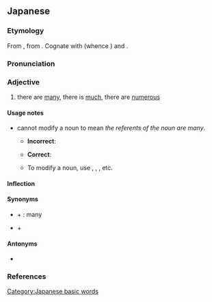 ==Japanese==
{{ja-kanjitab|おお|yomi=kun}}

===Etymology===
From {{inh|ja|ojp|sort=おお|-}}, from {{inh|ja|jpx-pro|*əpə}}. Cognate with {{cog|jpx-ryu-pro|*opo}} (whence {{cog|ryu|多さん|tr=ufusan}}) and {{cog|ja|大きい|tr=ōkii}}.

===Pronunciation===
{{ja-pron|おおい|acc=1|acc2=2|acc_ref=SMK2,NHK}}
{{ja-ojad}}

===Adjective===
{{ja-adj|infl=i|おおい|hhira=おほい}}

# there are [[many]], there is [[much]], there are [[numerous]]
#: {{ja-usex|ここは、人が'''多い'''。|ここ は、 ひと が '''おおい'''。|Here are '''many''' people.}}
#: {{ja-usex|今年は、雪が'''多い'''。|ことし は、 ゆき が '''おおい'''。|It snows '''much''' this year.}}
#: {{ja-usex|リンゴの数は、ミカンより'''多い'''。|リンゴ の かず は、 ミカン より '''おおい'''。|The number of apples is greater than the number of oranges.}}

====Usage notes====
* {{lang|ja|多い}} cannot modify a noun to mean ''the referents of the noun are many''.
** '''Incorrect''':
**: {{ja-usex-inline|'''多い'''人|'''おおい''' ひと|'''many''' people}}
** '''Correct''':
**: {{ja-usex-inline|子%供が'''多い'''人|こ%ども が '''おおい''' ひと|a person with '''many''' children}}
**: {{ja-usex-inline|人の数が'''多い'''|ひと の かず が '''おおい'''|the number of people is '''many''' → there are '''many''' people}}
** To modify a noun, use {{ja-r|[[多く]]の|おおく の}}, {{ja-r|[[たくさん]] の}}, {{ja-r|数%多い|かず%おおい}}, etc.

====Inflection====
{{ja-i|おお}}

====Synonyms====
* {{ja-r|沢山|たくさん}} + {{ja-r|の}}: many
* {{ja-r|幾つも|いくつも}} + {{ja-r|の}}

====Antonyms====
* {{ja-r|少ない|すくない}}

===References===
<references/>

[[Category:Japanese basic words]]